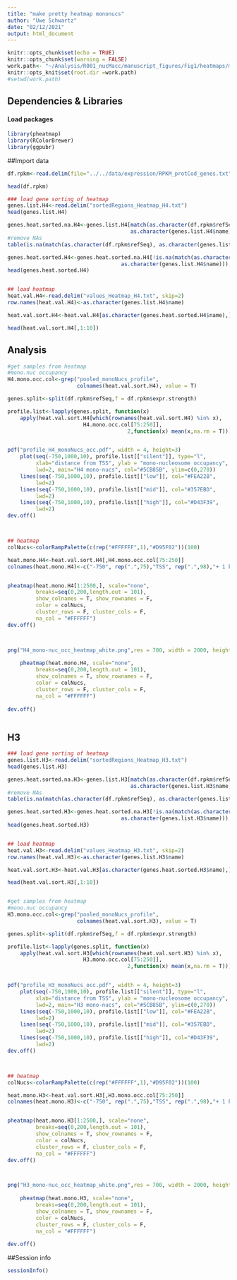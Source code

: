 ```yaml
---
title: "make pretty heatmap mononucs"
author: "Uwe Schwartz"
date: "02/12/2021"
output: html_document
---
```


```r
knitr::opts_chunk$set(echo = TRUE)
knitr::opts_chunk$set(warning = FALSE)
work.path<- "~/Analysis/R001_nucMacc/manuscript_figures/Fig1/heatmaps/monoNucs_occu//"
knitr::opts_knit$set(root.dir =work.path)
#setwd(work.path)
```

## Dependencies & Libraries

#### Load packages
```r
library(pheatmap)
library(RColorBrewer)
library(ggpubr)
```

##Import data

```r
df.rpkm<-read.delim(file="../../data/expression/RPKM_protCod_genes.txt")

head(df.rpkm)

### load gene sorting of heatmap
genes.list.H4<-read.delim("sortedRegions_Heatmap_H4.txt")
head(genes.list.H4)

genes.heat.sorted.na.H4<-genes.list.H4[match(as.character(df.rpkm$refSeq), 
                                       as.character(genes.list.H4$name), nomatch = ),]
#remove NAs
table(is.na(match(as.character(df.rpkm$refSeq), as.character(genes.list.H4$name))))

genes.heat.sorted.H4<-genes.heat.sorted.na.H4[!is.na(match(as.character(df.rpkm$refSeq),
                                    as.character(genes.list.H4$name))),]
head(genes.heat.sorted.H4)


## load heatmap
heat.val.H4<-read.delim("values_Heatmap_H4.txt", skip=2)
row.names(heat.val.H4)<-as.character(genes.list.H4$name)

heat.val.sort.H4<-heat.val.H4[as.character(genes.heat.sorted.H4$name),]

head(heat.val.sort.H4[,1:10])

```


## Analysis

```r
#get samples from heatmap
#mono.nuc occupancy
H4.mono.occ.col<-grep("pooled_monoNucs_profile",
                      colnames(heat.val.sort.H4), value = T)

genes.split<-split(df.rpkm$refSeq,f = df.rpkm$expr.strength)

profile.list<-lapply(genes.split, function(x) 
    apply(heat.val.sort.H4[which(rownames(heat.val.sort.H4) %in% x),
                        H4.mono.occ.col[75:250]],
                                      2,function(x) mean(x,na.rm = T)))


pdf("profile_H4_monoNucs_occ.pdf", width = 4, height=3)
    plot(seq(-750,1000,10), profile.list[["silent"]], type="l", 
         xlab="distance from TSS", ylab = "mono-nucleosome occupancy",
         lwd=2, main="H4 mono-nucs", col="#5CB85B", ylim=c(0,270))
    lines(seq(-750,1000,10), profile.list[["low"]], col="#FEA22B",
         lwd=2)
    lines(seq(-750,1000,10), profile.list[["mid"]], col="#357EBD",
         lwd=2)
    lines(seq(-750,1000,10), profile.list[["high"]], col="#D43F39",
         lwd=2)
dev.off()



## heatmap
colNucs<-colorRampPalette(c(rep("#FFFFFF",1),"#D95F02"))(100)

heat.mono.H4<-heat.val.sort.H4[,H4.mono.occ.col[75:250]]
colnames(heat.mono.H4)<-c("-750", rep(".",75),"TSS", rep(".",98),"+ 1 kb")


pheatmap(heat.mono.H4[1:2500,], scale="none",
         breaks=seq(0,200,length.out = 101),
         show_colnames = T, show_rownames = F,
         color = colNucs,
         cluster_rows = F, cluster_cols = F,
         na_col = "#FFFFFF")
dev.off()



png("H4_mono-nuc_occ_heatmap_white.png",res = 700, width = 2000, height = 2800)
    
    pheatmap(heat.mono.H4, scale="none",
         breaks=seq(0,200,length.out = 101),
         show_colnames = T, show_rownames = F,
         color = colNucs,
         cluster_rows = F, cluster_cols = F,
         na_col = "#FFFFFF")
    
dev.off()



```
## H3

```r
### load gene sorting of heatmap
genes.list.H3<-read.delim("sortedRegions_Heatmap_H3.txt")
head(genes.list.H3)

genes.heat.sorted.na.H3<-genes.list.H3[match(as.character(df.rpkm$refSeq), 
                                       as.character(genes.list.H3$name), nomatch = ),]
#remove NAs
table(is.na(match(as.character(df.rpkm$refSeq), as.character(genes.list.H3$name))))

genes.heat.sorted.H3<-genes.heat.sorted.na.H3[!is.na(match(as.character(df.rpkm$refSeq),
                                    as.character(genes.list.H3$name))),]
head(genes.heat.sorted.H3)


## load heatmap
heat.val.H3<-read.delim("values_Heatmap_H3.txt", skip=2)
row.names(heat.val.H3)<-as.character(genes.list.H3$name)

heat.val.sort.H3<-heat.val.H3[as.character(genes.heat.sorted.H3$name),]

head(heat.val.sort.H3[,1:10])


#get samples from heatmap
#mono.nuc occupancy
H3.mono.occ.col<-grep("pooled_monoNucs_profile",
                      colnames(heat.val.sort.H3), value = T)

genes.split<-split(df.rpkm$refSeq,f = df.rpkm$expr.strength)

profile.list<-lapply(genes.split, function(x) 
    apply(heat.val.sort.H3[which(rownames(heat.val.sort.H3) %in% x),
                        H3.mono.occ.col[75:250]],
                                      2,function(x) mean(x,na.rm = T)))


pdf("profile_H3_monoNucs_occ.pdf", width = 4, height=3)
    plot(seq(-750,1000,10), profile.list[["silent"]], type="l", 
         xlab="distance from TSS", ylab = "mono-nucleosome occupancy",
         lwd=2, main="H3 mono-nucs", col="#5CB85B", ylim=c(0,270))
    lines(seq(-750,1000,10), profile.list[["low"]], col="#FEA22B",
         lwd=2)
    lines(seq(-750,1000,10), profile.list[["mid"]], col="#357EBD",
         lwd=2)
    lines(seq(-750,1000,10), profile.list[["high"]], col="#D43F39",
         lwd=2)
dev.off()



## heatmap
colNucs<-colorRampPalette(c(rep("#FFFFFF",1),"#D95F02"))(100)

heat.mono.H3<-heat.val.sort.H3[,H3.mono.occ.col[75:250]]
colnames(heat.mono.H3)<-c("-750", rep(".",75),"TSS", rep(".",98),"+ 1 kb")


pheatmap(heat.mono.H3[1:2500,], scale="none",
         breaks=seq(0,200,length.out = 101),
         show_colnames = T, show_rownames = F,
         color = colNucs,
         cluster_rows = F, cluster_cols = F,
         na_col = "#FFFFFF")
dev.off()



png("H3_mono-nuc_occ_heatmap_white.png",res = 700, width = 2000, height = 2800)
    
    pheatmap(heat.mono.H3, scale="none",
         breaks=seq(0,200,length.out = 101),
         show_colnames = T, show_rownames = F,
         color = colNucs,
         cluster_rows = F, cluster_cols = F,
         na_col = "#FFFFFF")
    
dev.off()


```


##Session info
```r
sessionInfo()
```




